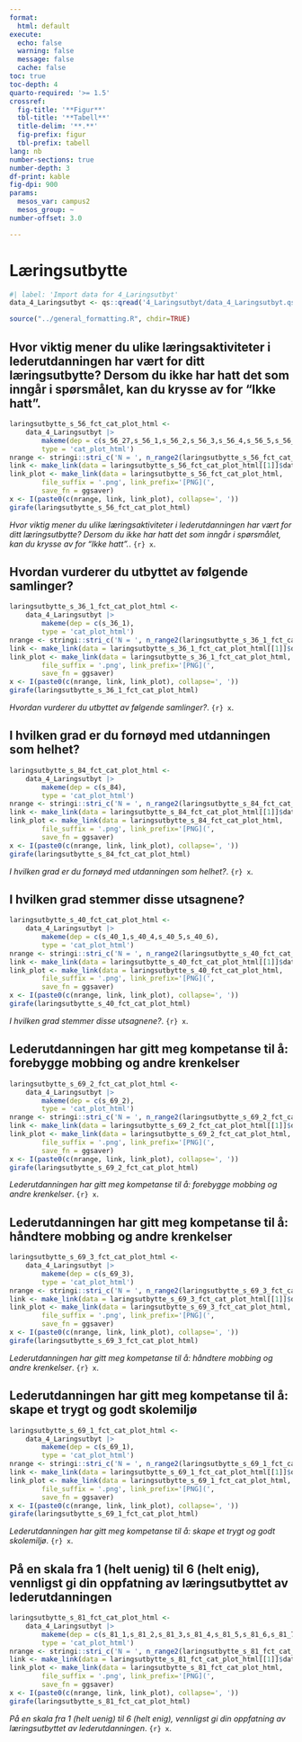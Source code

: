 ```yaml
---
format:
  html: default
execute:
  echo: false
  warning: false
  message: false
  cache: false
toc: true
toc-depth: 4
quarto-required: '>= 1.5'
crossref:
  fig-title: '**Figur**'
  tbl-title: '**Tabell**'
  title-delim: '**.**'
  fig-prefix: figur
  tbl-prefix: tabell
lang: nb
number-sections: true
number-depth: 3
df-print: kable
fig-dpi: 900
params:
  mesos_var: campus2
  mesos_group: ~
number-offset: 3.0

---
```

# Læringsutbytte
```r
#| label: 'Import data for 4_Laringsutbyt'
data_4_Laringsutbyt <- qs::qread('4_Laringsutbyt/data_4_Laringsutbyt.qs')
```
```r
source("../general_formatting.R", chdir=TRUE)
```

## Hvor viktig mener du ulike læringsaktiviteter i lederutdanningen har vært for ditt læringsutbytte? Dersom du ikke har hatt det som inngår i spørsmålet, kan du krysse av for "Ikke hatt".{#sec-Hvor-viktig-mener-du-ulike-laringsaktiviteter-i-lederutdanningen-har-vart-for-ditt-laringsutbytte-Dersom-du-ikke-har-hatt-det-som-inngar-i-sporsmalet-kan-du-krysse-av-for-Ikke-hatt--26}


::: {#fig-laringsutbytte-s-56-fct-cat-plot-html}

```r
laringsutbytte_s_56_fct_cat_plot_html <-
	data_4_Laringsutbyt |>
		makeme(dep = c(s_56_27,s_56_1,s_56_2,s_56_3,s_56_4,s_56_5,s_56_6,s_56_7,s_56_8,s_56_9,s_56_10,s_56_11,s_56_12,s_56_13),
		type = 'cat_plot_html')
nrange <- stringi::stri_c('N = ', n_range2(laringsutbytte_s_56_fct_cat_plot_html[[1]]))
link <- make_link(data = laringsutbytte_s_56_fct_cat_plot_html[[1]]$data)
link_plot <- make_link(data = laringsutbytte_s_56_fct_cat_plot_html,
		file_suffix = '.png', link_prefix='[PNG](',
		save_fn = ggsaver)
x <- I(paste0(c(nrange, link, link_plot), collapse=', '))
girafe(laringsutbytte_s_56_fct_cat_plot_html)
```

_Hvor viktig mener du ulike læringsaktiviteter i lederutdanningen har vært for ditt læringsutbytte? Dersom du ikke har hatt det som inngår i spørsmålet, kan du krysse av for "Ikke hatt"._. `{r} x`.

:::


## Hvordan vurderer du utbyttet av følgende samlinger?{#sec-Hvordan-vurderer-du-utbyttet-av-folgende-samlinger--45}


::: {#fig-laringsutbytte-s-36-1-fct-cat-plot-html}

```r
laringsutbytte_s_36_1_fct_cat_plot_html <-
	data_4_Laringsutbyt |>
		makeme(dep = c(s_36_1),
		type = 'cat_plot_html')
nrange <- stringi::stri_c('N = ', n_range2(laringsutbytte_s_36_1_fct_cat_plot_html[[1]]))
link <- make_link(data = laringsutbytte_s_36_1_fct_cat_plot_html[[1]]$data)
link_plot <- make_link(data = laringsutbytte_s_36_1_fct_cat_plot_html,
		file_suffix = '.png', link_prefix='[PNG](',
		save_fn = ggsaver)
x <- I(paste0(c(nrange, link, link_plot), collapse=', '))
girafe(laringsutbytte_s_36_1_fct_cat_plot_html)
```

_Hvordan vurderer du utbyttet av følgende samlinger?_. `{r} x`.

:::


## I hvilken grad er du fornøyd med utdanningen som helhet?{#sec-I-hvilken-grad-er-du-fornoyd-med-utdanningen-som-helhet--83}


::: {#fig-laringsutbytte-s-84-fct-cat-plot-html}

```r
laringsutbytte_s_84_fct_cat_plot_html <-
	data_4_Laringsutbyt |>
		makeme(dep = c(s_84),
		type = 'cat_plot_html')
nrange <- stringi::stri_c('N = ', n_range2(laringsutbytte_s_84_fct_cat_plot_html[[1]]))
link <- make_link(data = laringsutbytte_s_84_fct_cat_plot_html[[1]]$data)
link_plot <- make_link(data = laringsutbytte_s_84_fct_cat_plot_html,
		file_suffix = '.png', link_prefix='[PNG](',
		save_fn = ggsaver)
x <- I(paste0(c(nrange, link, link_plot), collapse=', '))
girafe(laringsutbytte_s_84_fct_cat_plot_html)
```

_I hvilken grad er du fornøyd med utdanningen som helhet?_. `{r} x`.

:::


## I hvilken grad stemmer disse utsagnene?{#sec-I-hvilken-grad-stemmer-disse-utsagnene--83}


::: {#fig-laringsutbytte-s-40-fct-cat-plot-html}

```r
laringsutbytte_s_40_fct_cat_plot_html <-
	data_4_Laringsutbyt |>
		makeme(dep = c(s_40_1,s_40_4,s_40_5,s_40_6),
		type = 'cat_plot_html')
nrange <- stringi::stri_c('N = ', n_range2(laringsutbytte_s_40_fct_cat_plot_html[[1]]))
link <- make_link(data = laringsutbytte_s_40_fct_cat_plot_html[[1]]$data)
link_plot <- make_link(data = laringsutbytte_s_40_fct_cat_plot_html,
		file_suffix = '.png', link_prefix='[PNG](',
		save_fn = ggsaver)
x <- I(paste0(c(nrange, link, link_plot), collapse=', '))
girafe(laringsutbytte_s_40_fct_cat_plot_html)
```

_I hvilken grad stemmer disse utsagnene?_. `{r} x`.

:::


## Lederutdanningen har gitt meg kompetanse til å: forebygge mobbing og andre krenkelser{#sec-Lederutdanningen-har-gitt-meg-kompetanse-til-a-forebygge-mobbing-og-andre-krenkelser-27}


::: {#fig-laringsutbytte-s-69-2-fct-cat-plot-html}

```r
laringsutbytte_s_69_2_fct_cat_plot_html <-
	data_4_Laringsutbyt |>
		makeme(dep = c(s_69_2),
		type = 'cat_plot_html')
nrange <- stringi::stri_c('N = ', n_range2(laringsutbytte_s_69_2_fct_cat_plot_html[[1]]))
link <- make_link(data = laringsutbytte_s_69_2_fct_cat_plot_html[[1]]$data)
link_plot <- make_link(data = laringsutbytte_s_69_2_fct_cat_plot_html,
		file_suffix = '.png', link_prefix='[PNG](',
		save_fn = ggsaver)
x <- I(paste0(c(nrange, link, link_plot), collapse=', '))
girafe(laringsutbytte_s_69_2_fct_cat_plot_html)
```

_Lederutdanningen har gitt meg kompetanse til å: forebygge mobbing og andre krenkelser_. `{r} x`.

:::


## Lederutdanningen har gitt meg kompetanse til å: håndtere mobbing og andre krenkelser{#sec-Lederutdanningen-har-gitt-meg-kompetanse-til-a-handtere-mobbing-og-andre-krenkelser-12}


::: {#fig-laringsutbytte-s-69-3-fct-cat-plot-html}

```r
laringsutbytte_s_69_3_fct_cat_plot_html <-
	data_4_Laringsutbyt |>
		makeme(dep = c(s_69_3),
		type = 'cat_plot_html')
nrange <- stringi::stri_c('N = ', n_range2(laringsutbytte_s_69_3_fct_cat_plot_html[[1]]))
link <- make_link(data = laringsutbytte_s_69_3_fct_cat_plot_html[[1]]$data)
link_plot <- make_link(data = laringsutbytte_s_69_3_fct_cat_plot_html,
		file_suffix = '.png', link_prefix='[PNG](',
		save_fn = ggsaver)
x <- I(paste0(c(nrange, link, link_plot), collapse=', '))
girafe(laringsutbytte_s_69_3_fct_cat_plot_html)
```

_Lederutdanningen har gitt meg kompetanse til å: håndtere mobbing og andre krenkelser_. `{r} x`.

:::


## Lederutdanningen har gitt meg kompetanse til å: skape et trygt og godt skolemiljø{#sec-Lederutdanningen-har-gitt-meg-kompetanse-til-a-skape-et-trygt-og-godt-skolemiljo-76}


::: {#fig-laringsutbytte-s-69-1-fct-cat-plot-html}

```r
laringsutbytte_s_69_1_fct_cat_plot_html <-
	data_4_Laringsutbyt |>
		makeme(dep = c(s_69_1),
		type = 'cat_plot_html')
nrange <- stringi::stri_c('N = ', n_range2(laringsutbytte_s_69_1_fct_cat_plot_html[[1]]))
link <- make_link(data = laringsutbytte_s_69_1_fct_cat_plot_html[[1]]$data)
link_plot <- make_link(data = laringsutbytte_s_69_1_fct_cat_plot_html,
		file_suffix = '.png', link_prefix='[PNG](',
		save_fn = ggsaver)
x <- I(paste0(c(nrange, link, link_plot), collapse=', '))
girafe(laringsutbytte_s_69_1_fct_cat_plot_html)
```

_Lederutdanningen har gitt meg kompetanse til å: skape et trygt og godt skolemiljø_. `{r} x`.

:::


## På en skala fra 1 (helt uenig) til 6 (helt enig), vennligst gi din oppfatning av læringsutbyttet av lederutdanningen{#sec-Pa-en-skala-fra-1-helt-uenig-til-6-helt-enig-vennligst-gi-din-oppfatning-av-laringsutbyttet-av-lederutdanningen-93}


::: {#fig-laringsutbytte-s-81-fct-cat-plot-html}

```r
laringsutbytte_s_81_fct_cat_plot_html <-
	data_4_Laringsutbyt |>
		makeme(dep = c(s_81_1,s_81_2,s_81_3,s_81_4,s_81_5,s_81_6,s_81_7,s_81_8,s_81_9),
		type = 'cat_plot_html')
nrange <- stringi::stri_c('N = ', n_range2(laringsutbytte_s_81_fct_cat_plot_html[[1]]))
link <- make_link(data = laringsutbytte_s_81_fct_cat_plot_html[[1]]$data)
link_plot <- make_link(data = laringsutbytte_s_81_fct_cat_plot_html,
		file_suffix = '.png', link_prefix='[PNG](',
		save_fn = ggsaver)
x <- I(paste0(c(nrange, link, link_plot), collapse=', '))
girafe(laringsutbytte_s_81_fct_cat_plot_html)
```

_På en skala fra 1 (helt uenig) til 6 (helt enig), vennligst gi din oppfatning av læringsutbyttet av lederutdanningen_. `{r} x`.

:::
